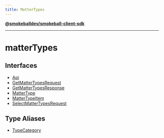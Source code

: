 ```yaml
---
title: MatterTypes
---
```

[**@smokeballdev/smokeball-client-sdk**](../../../README.md)

***

# matterTypes

## Interfaces

- [Api](interfaces/Api.md)
- [GetMatterTypesRequest](interfaces/GetMatterTypesRequest.md)
- [GetMatterTypesResponse](interfaces/GetMatterTypesResponse.md)
- [MatterType](interfaces/MatterType.md)
- [MatterTypeItem](interfaces/MatterTypeItem.md)
- [SelectMatterTypesRequest](interfaces/SelectMatterTypesRequest.md)

## Type Aliases

- [TypeCategory](type-aliases/TypeCategory.md)
